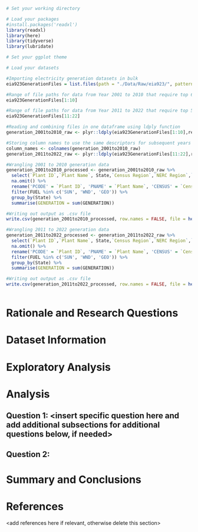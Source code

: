 \newpage
\tableofcontents 
\newpage
\listoftables 
\newpage
\listoffigures 
\newpage

```r
# Set your working directory

# Load your packages
#install.packages('readxl')
library(readxl)
library(here)
library(tidyverse)
library(lubridate)

# Set your ggplot theme

# Load your datasets

#Importing electricity generation datasets in bulk
eia923GenerationFiles = list.files(path = "./Data/Raw/eia923/", pattern=".xlsx", full.names=TRUE)

#Range of file paths for data from Year 2001 to 2010 that require top 6 rows to be skipped
eia923GenerationFiles[1:10]

#Range of file paths for data from Year 2011 to 2022 that require top 5 rows to be skipped
eia923GenerationFiles[11:22]

#Reading and combining files in one dataframe using ldply function
generation_2001to2010_raw <- plyr::ldply(eia923GenerationFiles[1:10],read_excel,skip = 6)

#Storing column names to use the same descriptors for subsequent years
column_names <- colnames(generation_2001to2010_raw)
generation_2011to2022_raw <- plyr::ldply(eia923GenerationFiles[11:22],read_excel,skip = 6, col_names = column_names)

#Wrangling 2001 to 2010 generation data
generation_2001to2010_processed <- generation_2001to2010_raw %>% 
  select(`Plant ID`,`Plant Name`, State,`Census Region`,`NERC Region`,`Reported Fuel Type Code`,`NET GENERATION (megawatthours)`,Year) %>% 
  na.omit() %>% 
  rename('PCODE' = `Plant ID`, 'PNAME' = `Plant Name`, 'CENSUS' = `Census Region`, 'NERC' = `NERC Region`, 'FUEL' = `Reported Fuel Type Code`, 'GENERATION' = `NET GENERATION (megawatthours)`) %>%
  filter(FUEL %in% c('SUN', 'WND', 'GEO')) %>% 
  group_by(State) %>%
  summarise(GENERATION = sum(GENERATION))

#Writing out output as .csv file
write.csv(generation_2001to2010_processed, row.names = FALSE, file = here("Data/Processed/generation_2001to2010_processed.csv"))

#Wrangling 2011 to 2022 generation data
generation_2011to2022_processed <- generation_2011to2022_raw %>% 
  select(`Plant ID`,`Plant Name`, State,`Census Region`,`NERC Region`,`Reported Fuel Type Code`,`NET GENERATION (megawatthours)`,Year) %>% 
  na.omit() %>% 
  rename('PCODE' = `Plant ID`, 'PNAME' = `Plant Name`, 'CENSUS' = `Census Region`, 'NERC' = `NERC Region`, 'FUEL' = `Reported Fuel Type Code`, 'GENERATION' = `NET GENERATION (megawatthours)`) %>%
  filter(FUEL %in% c('SUN', 'WND', 'GEO')) %>% 
  group_by(State) %>%
  summarise(GENERATION = sum(GENERATION))

#Writing out output as .csv file
write.csv(generation_2011to2022_processed, row.names = FALSE, file = here("Data/Processed/generation_2011to2022_processed.csv"))



```


# Rationale and Research Questions



\newpage

# Dataset Information



\newpage

# Exploratory Analysis 



\newpage

# Analysis



## Question 1: <insert specific question here and add additional subsections for additional questions below, if needed>

## Question 2: 




\newpage

# Summary and Conclusions


\newpage

# References
<add references here if relevant, otherwise delete this section> 
